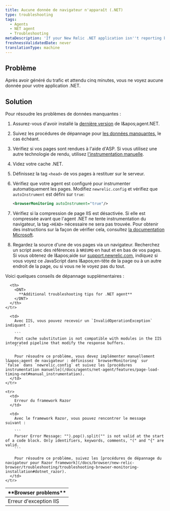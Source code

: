 ```yaml
---
title: Aucune donnée de navigateur n'apparaît (.NET)
type: troubleshooting
tags:
  - Agents
  - NET agent
  - Troubleshooting
metaDescription: 'If your New Relic .NET application isn''t reporting browser data, follow these troubleshooting procedures.'
freshnessValidatedDate: never
translationType: machine
---
```


## Problème

Après avoir généré du trafic et attendu cinq minutes, vous ne voyez aucune donnée <InlinePopover type="browser" />pour votre application .NET.

## Solution

Pour résoudre les problèmes de données manquantes :

1. Assurez-vous d&apos;avoir installé la [dernière version](/docs/releases/dotnet) de l&amp;apos;agent.NET.

2. Suivez les procédures de dépannage pour [les données manquantes,](/docs/agents/net-agent/troubleshooting/no-data-appears-net) le cas échéant.

3. Vérifiez si vos pages sont rendues à l&apos;aide d&apos;ASP. Si vous utilisez une autre technologie de rendu, utilisez [l&apos;instrumentation manuelle](/docs/agents/net-agent/features/page-load-timing-net#manual_instrumentation).

4. Videz votre cache .NET.

5. Définissez la tag `<head>` de vos pages à restituer sur le serveur.

6. Vérifiez que votre agent est configuré pour instrumenter automatiquement les pages. Modifiez `newrelic.config` et vérifiez que `autoInstrument` est défini sur `true`:

   ```xml
   <browserMonitoring autoInstrument="true"/>
   ```

7. Vérifiez si la compression de page IIS est désactivée. Si elle est compressée avant que l&apos;agent .NET ne tente instrumentation du navigateur, la tag `<HEAD>` nécessaire ne sera pas trouvée. Pour obtenir des instructions sur la façon de vérifier cela, consultez [la documentation Microsoft](https://docs.microsoft.com/en-us/iis/configuration/system.webserver/httpcompression/).

8. Regardez la source d&apos;une de vos pages via un navigateur. Recherchez un script avec des références à `NREUMQ` en haut et en bas de vos pages. Si vous obtenez de l&amp;apos;aide sur [support.newrelic.com](https://support.newrelic.com), indiquez si vous voyez ce JavaScript dans l&amp;apos;en-tête de la page ou à un autre endroit de la page, ou si vous ne le voyez pas du tout.

Voici quelques conseils de dépannage supplémentaires :

<table>
  <thead>
    <tr>
      <th>
        <DNT>
          **Browser problems**
        </DNT>
      </th>

      <th>
        <DNT>
          **Additional troubleshooting tips for .NET agent**
        </DNT>
      </th>
    </tr>
  </thead>

  <tbody>
    <tr>
      <td>
        Erreur d&apos;exception IIS
      </td>

      <td>
        Avec IIS, vous pouvez recevoir un `InvalidOperationException` indiquant :

        ```
        Post cache substitution is not compatible with modules in the IIS integrated pipeline that modify the response buffers.
        ```

        Pour résoudre ce problème, vous devez implémenter manuellement l&apos;agent de navigateur : définissez `browserMonitoring` sur `false` dans `newrelic.config` et suivez les [procédures instrumentation manuelle](/docs/agents/net-agent/features/page-load-timing-net#manual_instrumentation).
      </td>
    </tr>

    <tr>
      <td>
        Erreur du framework Razor
      </td>

      <td>
        Avec le framework Razor, vous pouvez rencontrer le message suivant :

        ```
        Parser Error Message: "").pop().split("" is not valid at the start of a code block. Only identifiers, keywords, comments, "(" and "{" are valid.
        ```

        Pour résoudre ce problème, suivez les [procédures de dépannage du navigateur pour Razor framework](/docs/browser/new-relic-browser/troubleshooting/troubleshooting-browser-monitoring-installation#dotnet_razor).
      </td>
    </tr>
  </tbody>
</table>